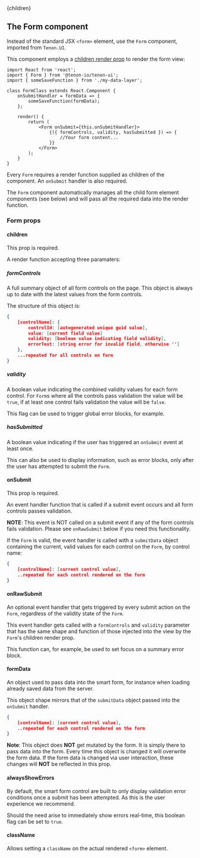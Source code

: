 

<Layout>
    <Helmet>
        <title>Tenon-ui | The Form component</title>
    </Helmet>{children}
</Layout>

## The Form component
Instead of the standard JSX `<form>` element, use the `Form` component, imported from `Tenon.UI`.

This component employs a [children render prop](https://reactjs.org/docs/render-props.html#using-props-other-than-render)
to render the form view:

```
import React from 'react';
import { Form } from '@tenon-io/tenon-ui';
import { someSaveFunction } from './my-data-layer';

class FormClass extends React.Component {
    onSubmitHandler = formData => {
        someSaveFunction(formData);
    };

    render() {
        return (
            <Form onSubmit={this.onSubmitHandler}>
                {({ formControls, validity, hasSubmitted }) => {
                    //Your form content...
                }}
            </Form>
        );
    }
}
```

Every `Form` requires a render function supplied as children of the component. An `onSubmit`
handler is also required.

The `Form` component automatically manages all the child form element components (see below)
and will pass all the required data into the render function.

### Form props

#### children
This prop is required.

A render function accepting three paramaters:

##### formControls
A full summary object of all form controls on the page. This object is always up to date
with the latest values from the form controls.

The structure of this object is:

```json
{
    [controlName]: {
        controlId: [autogenerated unique guid value],
        value: [current field value]
        validity: [boolean value indicating field validity],
        errorText: [string error for invalid field, otherwise '']
    },
    ...repeated for all controls on form
}

```

##### validity
A boolean value indicating the combined validity values for each form control. For `Form`s where
all the controls pass validation the value will be `true`, if at least one control fails
validation the value will be `false`.

This flag can be used to trigger global error blocks, for example.

##### hasSubmitted 
A boolean value indicating if the user has triggered an `onSubmit` event at least once.

This can also be used to display information, such as error blocks, only after the user
has attempted to submit the `Form`.

#### onSubmit
This prop is required.

An event handler function that is called if a submit event occurs and all form controls
passes validation.

**NOTE**: This event is NOT called on a submit event if any of the form controls fails
validation. Please see `onRawSubmit` below if you need this functionality.

If the `Form` is valid, the event handler is called with a `submitData` object containing
the current, valid values for each control on the `Form`, by control name:

```json
{
    [controlName]: [current control value],
    ..repeated for each control rendered on the form
}
```
#### onRawSubmit
An optional event handler that gets triggered by every submit action on the `Form`, regardless
of the validity state of the `Form`.

This event handler gets called with a `formControls` and `validity` parameter that has the same
shape and function of those injected into the view by the `Form`'s children render prop.

This function can, for example, be used to set focus on a summary error block. 

#### formData 
An object used to pass data into the smart form, for instance when loading already saved data from 
the server.

This object shape mirrors that of the `submitData` object passed into the `onSubmit` handler.

```json
{
    [controlName]: [current control value],
    ..repeated for each control rendered on the form
}
```

**Note**: This object does **NOT** get mutated by the form. It is simply there to pass data into
the form. Every time this object is changed it will overwrite the form data. If the form data
is changed via user interaction, these changes will **NOT** be reflected in this prop.

#### alwaysShowErrors
By default, the smart form control are built to only display validation error conditions once
a submit has been attempted. As this is the user experience we recommend.

Should the need arise to immediately show errors real-time, this boolean flag can be set to 
`true`.

#### className
Allows setting a `className` on the actual rendered `<form>` element.
